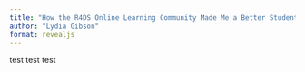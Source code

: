 ```yaml
---
title: "How the R4DS Online Learning Community Made Me a Better Student"
author: "Lydia Gibson"
format: revealjs
---
```



test test test